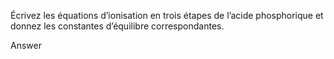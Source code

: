 ::: {.Exercise data-latex=""}

Écrivez les équations d’ionisation en trois étapes de l’acide phosphorique et donnez les constantes d’équilibre correspondantes. 
\vspace{\stretch{1}}

:::

::: {.Answer data-latex=""}

Answer

:::
